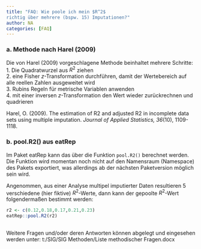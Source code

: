 ```yaml
---
title: "FAQ: Wie poole ich mein $R^2$
richtig über mehrere (bspw. 15) Imputationen?"
author: NA
categories: [FAQ]
---
```


### a. Methode nach Harel (2009)

Die von Harel (2009) vorgeschlagene Methode beinhaltet mehrere Schritte:\
1. Die Quadratwurzel aus $R^2$ ziehen\
2. eine Fisher *z*-Transformation durchführen, damit der Wertebereich auf alle reellen Zahlen ausgeweitet wird\
3. Rubins Regeln für metrische Variablen anwenden\
4. mit einer inversen *z*-Transformation den Wert wieder zurückrechnen und quadrieren

Harel, O. (2009). The estimation of R2 and adjusted R2 in incomplete data sets using multiple imputation. *Journal of Applied Statistics, 36*(10), 1109-1118.

### b. pool.R2() aus eatRep

Im Paket eatRep kann das über die Funktion `pool.R2()` berechnet werden. Die Funktion wird momentan noch nicht auf den Namensraum (Namespace) des Pakets exportiert, was allerdings ab der nächsten Paketversion möglich sein wird.

Angenommen, aus einer Analyse multipel imputierter Daten resultieren 5 verschiedene (hier fiktive) $R^2$-Werte, dann kann der gepoolte $R^2$-Wert folgendermaßen bestimmt werden:

```r
r2 <- c(0.12,0.18,0.17,0.21,0.23)
eatRep::pool.R2(r2)
```

##

Weitere Fragen und/oder deren Antworten können abgelegt und eingesehen werden unter: t:/SIG/SIG Methoden/Liste methodischer Fragen.docx
